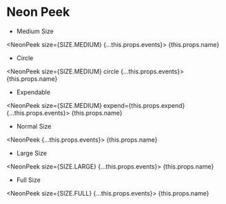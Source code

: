 
# Neon Peek

- Medium Size

<NeonPeek
    size={SIZE.MEDIUM}
    {...this.props.events}>
    {this.props.name}
</NeonPeek>

- Circle

<NeonPeek
    size={SIZE.MEDIUM}
    circle
    {...this.props.events}>
    {this.props.name}
</NeonPeek>

- Expendable

<NeonPeek
    size={SIZE.MEDIUM}
    expend={this.props.expend}
    {...this.props.events}>
    {this.props.name}
</NeonPeek>

- Normal Size

<NeonPeek
    {...this.props.events}>
    {this.props.name}
</NeonPeek>

- Large Size

<NeonPeek
    size={SIZE.LARGE}
    {...this.props.events}>
    {this.props.name}
</NeonPeek>

- Full Size

<NeonPeek
    size={SIZE.FULL}
    {...this.props.events}>
    {this.props.name}
</NeonPeek>
